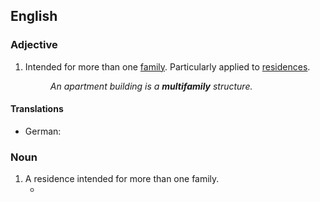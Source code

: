 ==English==

===Adjective===
{{en-adj|-}}

# Intended for more than one [[family]]. Particularly applied to [[residence]]s.
#: ''An apartment building is a '''multifamily''' structure.''

====Translations====
{{trans-top|intended for more than one family; particularly applied to residences}}
* German: {{t|de|Mehrfamilien-}}
{{trans-mid}}
{{trans-bottom}}

===Noun===
{{en-noun|multifamilies}}

# A residence intended for more than one family.
#* {{quote-news|year=2008|date=January 27|author=C. J. Hughes|title=Beaten Down, and Not Only by Nature|work=New York Times|url=http://www.nytimes.com/2008/01/27/realestate/27livi.html
|passage=Gipson Street has '''multifamilies''' that have risen over the last few years from the sites of teardowns; Beach Ninth Street’s condos, with narrow stoops and Juliet balconies, are also examples of “infill” housing.}}